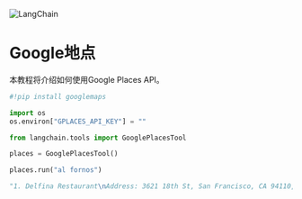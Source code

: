 

<Head>
  <script>
    {
      `(function() {
         var _hmt = _hmt || [];
(function() {
  var hm = document.createElement("script");
  hm.src = "https://hm.baidu.com/hm.js?e60fb290e204e04c5cb6f79b0ac1e697";
  var s = document.getElementsByTagName("script")[0]; 
  s.parentNode.insertBefore(hm, s);
})();
       })();`
    }
  </script>
</Head>

![LangChain](https://pica.zhimg.com/50/v2-56e8bbb52aa271012541c1fe1ceb11a2_r.gif)





# Google地点

本教程将介绍如何使用Google Places API。

```  python
#!pip install googlemaps

```

```  python
import os
os.environ["GPLACES_API_KEY"] = ""

```

```  python
from langchain.tools import GooglePlacesTool

```

```  python
places = GooglePlacesTool()

```

```  python
places.run("al fornos")

```

```  python
"1. Delfina Restaurant\nAddress: 3621 18th St, San Francisco, CA 94110, USA\nPhone: (415) 552-4055\nWebsite: https://www.delfinasf.com/  \n2. Piccolo Forno\nAddress: 725 Columbus Ave, San Francisco, CA 94133, USA\nPhone: (415) 757-0087\nWebsite: https://piccolo-forno-sf.com/  \n3. L'Osteria del Forno\nAddress: 519 Columbus Ave, San Francisco, CA 94133, USA\nPhone: (415) 982-1124\nWebsite: Unknown  \n4. Il Fornaio\nAddress: 1265 Battery St, San Francisco, CA 94111, USA\nPhone: (415) 986-0100\nWebsite: https://www.ilfornaio.com/  "

```

